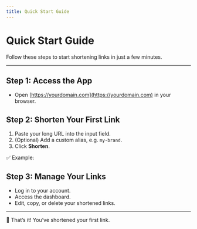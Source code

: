 ```yaml
---
title: Quick Start Guide
---
```


# Quick Start Guide

Follow these steps to start shortening links in just a few minutes.

---

## Step 1: Access the App
- Open [https://yourdomain.com](https://yourdomain.com) in your browser.

## Step 2: Shorten Your First Link
1. Paste your long URL into the input field.
2. (Optional) Add a custom alias, e.g. `my-brand`.
3. Click **Shorten**.

✅ Example:

## Step 3: Manage Your Links
- Log in to your account.
- Access the dashboard.
- Edit, copy, or delete your shortened links.

---

🎉 That’s it! You’ve shortened your first link.

